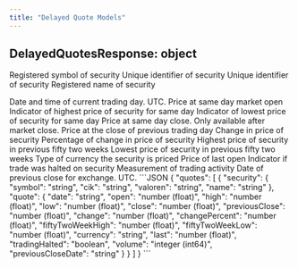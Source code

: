 ```yaml
---
title: "Delayed Quote Models"
---
```

## DelayedQuotesResponse: object

<ResponseField name="quotes"	type="object[]"></ResponseField>

<ResponseField name="quotes[].security"	type="object"></ResponseField>

<ResponseField name="quotes[].security.symbol"	type="string">
Registered symbol of security
</ResponseField>

<ResponseField name="quotes[].security.cik"	type="string">
Unique identifier of security
</ResponseField>

<ResponseField name="quotes[].security.valoren"	type="string">
Unique identifier of security
</ResponseField>

<ResponseField name="quotes[].security.name"	type="string">
Registered name of security
</ResponseField>

<ResponseField name="quotes[].quote"	type="object"></ResponseField>

<ResponseField name="quotes[].quote.date"	type="string">
Date and time of current trading day. UTC.
</ResponseField>

<ResponseField name="quotes[].quote.open"	type="number (float)">
Price at same day market open
</ResponseField>

<ResponseField name="quotes[].quote.high"	type="number (float)">
Indicator of highest price of security for same day
</ResponseField>

<ResponseField name="quotes[].quote.low"	type="number (float)">
Indicator of lowest price of security for same day
</ResponseField>

<ResponseField name="quotes[].quote.close"	type="number (float)">
Price at same day close. Only available after market close.
</ResponseField>

<ResponseField name="quotes[].quote.previousClose"	type="number (float)">
Price at the close of previous trading day
</ResponseField>

<ResponseField name="quotes[].quote.change"	type="number (float)">
Change in price of security
</ResponseField>

<ResponseField name="quotes[].quote.changePercent"	type="number (float)">
Percentage of change in price of security
</ResponseField>

<ResponseField name="quotes[].quote.fiftyTwoWeekHigh"	type="number (float)">
Highest price of security in previous fifty two weeks
</ResponseField>

<ResponseField name="quotes[].quote.fiftyTwoWeekLow"	type="number (float)">
Lowest price of security in previous fifty two weeks
</ResponseField>

<ResponseField name="quotes[].quote.currency"	type="string">
Type of currency the security is priced
</ResponseField>

<ResponseField name="quotes[].quote.last"	type="number (float)">
Price of last open
</ResponseField>

<ResponseField name="quotes[].quote.tradingHalted"	type="boolean">
Indicator if trade was halted on security
</ResponseField>

<ResponseField name="quotes[].quote.volume" type="integer (int64)">
Measurement of trading activity
</ResponseField>

<ResponseField name="quotes[].quote.previousCloseDate"	type="string">
Date of previous close for exchange. UTC.
</ResponseField>

<Accordion title="Structure (JSON)">
```JSON
{
  "quotes": [
    {
      "security": {
        "symbol": "string",
        "cik": "string",
        "valoren": "string",
        "name": "string"
      },
      "quote": {
        "date": "string",
        "open": "number (float)",
        "high": "number (float)",
        "low": "number (float)",
        "close": "number (float)",
        "previousClose": "number (float)",
        "change": "number (float)",
        "changePercent": "number (float)",
        "fiftyTwoWeekHigh": "number (float)",
        "fiftyTwoWeekLow": "number (float)",
        "currency": "string",
        "last": "number (float)",
        "tradingHalted": "boolean",
        "volume": "integer (int64)",
        "previousCloseDate": "string"
      }
    }
  ]
}
```
</Accordion>